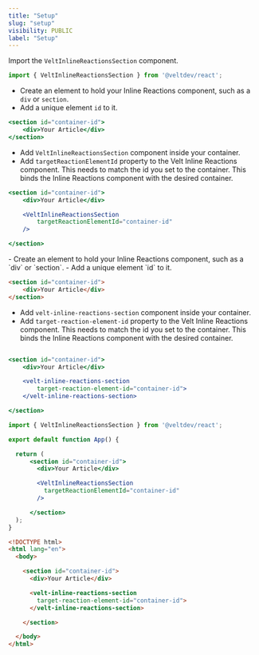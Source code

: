 ```yaml
---
title: "Setup"
slug: "setup"
visibility: PUBLIC
label: "Setup"
---
```


<Tabs>
  <Tab title="React / Next.js">

<Steps titleSize="h2">
<Step title="Import Velt Inline Reactions Section component">

Import the `VeltInlineReactionsSection` component.

```js
import { VeltInlineReactionsSection } from '@veltdev/react';
```

</Step>

<Step title="Add container to hold Inline Reactions component">

- Create an element to hold your Inline Reactions component, such as a `div` or `section`.
- Add a unique element `id` to it.

```jsx
<section id="container-id">
	<div>Your Article</div>
</section>
```
</Step>

<Step title="Add VeltInlineReactionsSection component">

- Add `VeltInlineReactionsSection` component inside your container.
- Add `targetReactionElementId` property to the Velt Inline Reactions component. This needs to match the id you set to the container. This binds the Inline Reactions component with the desired container.

```jsx
<section id="container-id">
	<div>Your Article</div>

	<VeltInlineReactionsSection
		targetReactionElementId="container-id"
	/>

</section>
```

</Step>

</Steps>

</Tab>
  
<Tab title="HTML / Other Frameworks">

<Steps titleSize="h2">

<Step title="Add container to hold Inline Reactions component">
- Create an element to hold your Inline Reactions component, such as a `div` or `section`.
- Add a unique element `id` to it.

```html
<section id="container-id">
	<div>Your Article</div>
</section>
```

</Step>

<Step title="Add Velt Inline Reactions Section component">

- Add `velt-inline-reactions-section` component inside your container.
- Add `target-reaction-element-id` property to the Velt Inline Reactions component. This needs to match the id you set to the container. This binds the Inline Reactions component with the desired container.


```jsx

<section id="container-id">
	<div>Your Article</div>

	<velt-inline-reactions-section
		target-reaction-element-id="container-id">
	</velt-inline-reactions-section>

</section>
```

</Step>


</Steps>


  </Tab>
</Tabs>

<RequestExample>

```jsx React / Next.js
import { VeltInlineReactionsSection } from '@veltdev/react';

export default function App() {

  return (
      <section id="container-id">
        <div>Your Article</div>

        <VeltInlineReactionsSection
          targetReactionElementId="container-id"
        />

      </section>  
  );
}
```




```html HTML
<!DOCTYPE html>
<html lang="en">
  <body>

    <section id="container-id">
      <div>Your Article</div>

      <velt-inline-reactions-section
        target-reaction-element-id="container-id">
      </velt-inline-reactions-section>

    </section>

  </body>
</html>
```

</RequestExample>
